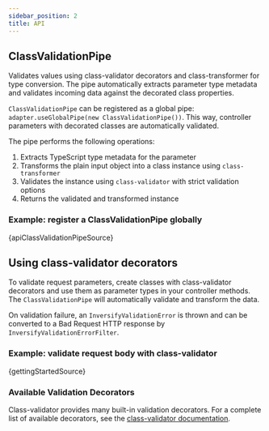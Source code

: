 ```yaml
---
sidebar_position: 2
title: API
---
```


## ClassValidationPipe

Validates values using class-validator decorators and class-transformer for type conversion. The pipe automatically extracts parameter type metadata and validates incoming data against the decorated class properties.

`ClassValidationPipe` can be registered as a global pipe: `adapter.useGlobalPipe(new ClassValidationPipe())`.
This way, controller parameters with decorated classes are automatically validated.

The pipe performs the following operations:
1. Extracts TypeScript type metadata for the parameter
2. Transforms the plain input object into a class instance using `class-transformer`
3. Validates the instance using `class-validator` with strict validation options
4. Returns the validated and transformed instance

### Example: register a ClassValidationPipe globally

<CodeBlock language="ts">{apiClassValidationPipeSource}</CodeBlock>

## Using class-validator decorators

To validate request parameters, create classes with class-validator decorators and use them as parameter types in your controller methods. The `ClassValidationPipe` will automatically validate and transform the data.

On validation failure, an `InversifyValidationError` is thrown and can be converted to a Bad Request HTTP response by `InversifyValidationErrorFilter`.

### Example: validate request body with class-validator

<CodeBlock language="ts">{gettingStartedSource}</CodeBlock>

### Available Validation Decorators

Class-validator provides many built-in validation decorators. For a complete list of available decorators, see the [class-validator documentation](https://github.com/typestack/class-validator#validation-decorators).
